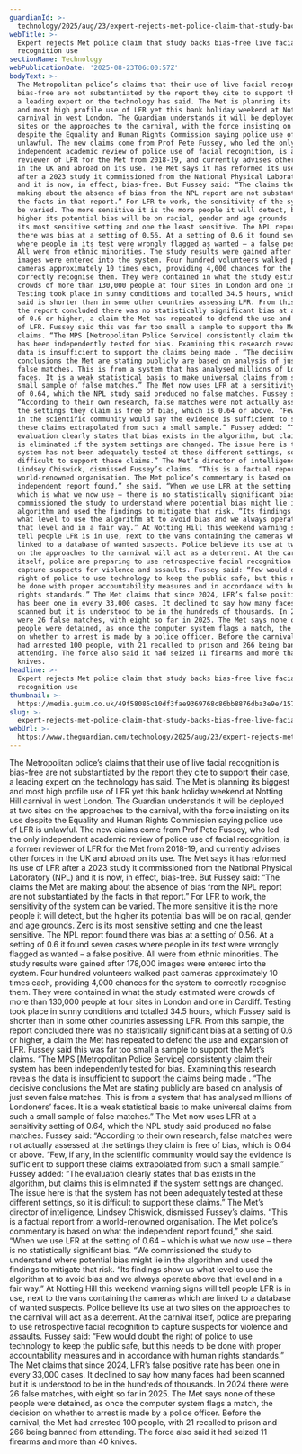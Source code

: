 ```yaml
---
guardianId: >-
  technology/2025/aug/23/expert-rejects-met-police-claim-that-study-backs-bias-free-live-facial-recognition-use
webTitle: >-
  Expert rejects Met police claim that study backs bias-free live facial
  recognition use
sectionName: Technology
webPublicationDate: '2025-08-23T06:00:57Z'
bodyText: >-
  The Metropolitan police’s claims that their use of live facial recognition is
  bias-free are not substantiated by the report they cite to support their case,
  a leading expert on the technology has said. The Met is planning its biggest
  and most high profile use of LFR yet this bank holiday weekend at Notting Hill
  carnival in west London. The Guardian understands it will be deployed at two
  sites on the approaches to the carnival, with the force insisting on its use
  despite the Equality and Human Rights Commission saying police use of LFR is
  unlawful. The new claims come from Prof Pete Fussey, who led the only
  independent academic review of police use of facial recognition, is a former
  reviewer of LFR for the Met from 2018-19, and currently advises other forces
  in the UK and abroad on its use. The Met says it has reformed its use of LFR
  after a 2023 study it commissioned from the National Physical Laboratory (NPL)
  and it is now, in effect, bias-free. But Fussey said: “The claims the Met are
  making about the absence of bias from the NPL report are not substantiated by
  the facts in that report.” For LFR to work, the sensitivity of the system can
  be varied. The more sensitive it is the more people it will detect, but the
  higher its potential bias will be on racial, gender and age grounds. Zero is
  its most sensitive setting and one the least sensitive. The NPL report found
  there was bias at a setting of 0.56. At a setting of 0.6 it found seven cases
  where people in its test were wrongly flagged as wanted – a false positive.
  All were from ethnic minorities. The study results were gained after 178,000
  images were entered into the system. Four hundred volunteers walked past
  cameras approximately 10 times each, providing 4,000 chances for the system to
  correctly recognise them. They were contained in what the study estimated were
  crowds of more than 130,000 people at four sites in London and one in Cardiff.
  Testing took place in sunny conditions and totalled 34.5 hours, which Fussey
  said is shorter than in some other countries assessing LFR. From this sample,
  the report concluded there was no statistically significant bias at a setting
  of 0.6 or higher, a claim the Met has repeated to defend the use and expansion
  of LFR. Fussey said this was far too small a sample to support the Met’s
  claims. “The MPS [Metropolitan Police Service] consistently claim their system
  has been independently tested for bias. Examining this research reveals the
  data is insufficient to support the claims being made . “The decisive
  conclusions the Met are stating publicly are based on analysis of just seven
  false matches. This is from a system that has analysed millions of Londoners’
  faces. It is a weak statistical basis to make universal claims from such a
  small sample of false matches.” The Met now uses LFR at a sensitivity setting
  of 0.64, which the NPL study said produced no false matches. Fussey said:
  “According to their own research, false matches were not actually assessed at
  the settings they claim is free of bias, which is 0.64 or above. “Few, if any,
  in the scientific community would say the evidence is sufficient to support
  these claims extrapolated from such a small sample.” Fussey added: “The
  evaluation clearly states that bias exists in the algorithm, but claims this
  is eliminated if the system settings are changed. The issue here is that the
  system has not been adequately tested at these different settings, so it is
  difficult to support these claims.” The Met’s director of intelligence,
  Lindsey Chiswick, dismissed Fussey’s claims. “This is a factual report from a
  world-renowned organisation. The Met police’s commentary is based on what the
  independent report found,” she said. “When we use LFR at the setting of 0.64 –
  which is what we now use – there is no statistically significant bias. “We
  commissioned the study to understand where potential bias might lie in the
  algorithm and used the findings to mitigate that risk. “Its findings show us
  what level to use the algorithm at to avoid bias and we always operate above
  that level and in a fair way.” At Notting Hill this weekend warning signs will
  tell people LFR is in use, next to the vans containing the cameras which are
  linked to a database of wanted suspects. Police believe its use at two sites
  on the approaches to the carnival will act as a deterrent. At the carnival
  itself, police are preparing to use retrospective facial recognition to
  capture suspects for violence and assaults. Fussey said: “Few would doubt the
  right of police to use technology to keep the public safe, but this needs to
  be done with proper accountability measures and in accordance with human
  rights standards.” The Met claims that since 2024, LFR’s false positive rate
  has been one in every 33,000 cases. It declined to say how many faces had been
  scanned but it is understood to be in the hundreds of thousands. In 2024 there
  were 26 false matches, with eight so far in 2025. The Met says none of these
  people were detained, as once the computer system flags a match, the decision
  on whether to arrest is made by a police officer. Before the carnival, the Met
  had arrested 100 people, with 21 recalled to prison and 266 being banned from
  attending. The force also said it had seized 11 firearms and more than 40
  knives.
headline: >-
  Expert rejects Met police claim that study backs bias-free live facial
  recognition use
thumbnail: >-
  https://media.guim.co.uk/49f58085c10df3fae9369768c86bb8876dba3e9e/1576_0_3415_2734/500.jpg
slug: >-
  expert-rejects-met-police-claim-that-study-backs-bias-free-live-facial-recognition-use
webUrl: >-
  https://www.theguardian.com/technology/2025/aug/23/expert-rejects-met-police-claim-that-study-backs-bias-free-live-facial-recognition-use
---
```

The Metropolitan police’s claims that their use of live facial recognition is bias-free are not substantiated by the report they cite to support their case, a leading expert on the technology has said. The Met is planning its biggest and most high profile use of LFR yet this bank holiday weekend at Notting Hill carnival in west London. The Guardian understands it will be deployed at two sites on the approaches to the carnival, with the force insisting on its use despite the Equality and Human Rights Commission saying police use of LFR is unlawful. The new claims come from Prof Pete Fussey, who led the only independent academic review of police use of facial recognition, is a former reviewer of LFR for the Met from 2018-19, and currently advises other forces in the UK and abroad on its use. The Met says it has reformed its use of LFR after a 2023 study it commissioned from the National Physical Laboratory (NPL) and it is now, in effect, bias-free. But Fussey said: “The claims the Met are making about the absence of bias from the NPL report are not substantiated by the facts in that report.” For LFR to work, the sensitivity of the system can be varied. The more sensitive it is the more people it will detect, but the higher its potential bias will be on racial, gender and age grounds. Zero is its most sensitive setting and one the least sensitive. The NPL report found there was bias at a setting of 0.56. At a setting of 0.6 it found seven cases where people in its test were wrongly flagged as wanted – a false positive. All were from ethnic minorities. The study results were gained after 178,000 images were entered into the system. Four hundred volunteers walked past cameras approximately 10 times each, providing 4,000 chances for the system to correctly recognise them. They were contained in what the study estimated were crowds of more than 130,000 people at four sites in London and one in Cardiff. Testing took place in sunny conditions and totalled 34.5 hours, which Fussey said is shorter than in some other countries assessing LFR. From this sample, the report concluded there was no statistically significant bias at a setting of 0.6 or higher, a claim the Met has repeated to defend the use and expansion of LFR. Fussey said this was far too small a sample to support the Met’s claims. “The MPS [Metropolitan Police Service] consistently claim their system has been independently tested for bias. Examining this research reveals the data is insufficient to support the claims being made . “The decisive conclusions the Met are stating publicly are based on analysis of just seven false matches. This is from a system that has analysed millions of Londoners’ faces. It is a weak statistical basis to make universal claims from such a small sample of false matches.” The Met now uses LFR at a sensitivity setting of 0.64, which the NPL study said produced no false matches. Fussey said: “According to their own research, false matches were not actually assessed at the settings they claim is free of bias, which is 0.64 or above. “Few, if any, in the scientific community would say the evidence is sufficient to support these claims extrapolated from such a small sample.” Fussey added: “The evaluation clearly states that bias exists in the algorithm, but claims this is eliminated if the system settings are changed. The issue here is that the system has not been adequately tested at these different settings, so it is difficult to support these claims.” The Met’s director of intelligence, Lindsey Chiswick, dismissed Fussey’s claims. “This is a factual report from a world-renowned organisation. The Met police’s commentary is based on what the independent report found,” she said. “When we use LFR at the setting of 0.64 – which is what we now use – there is no statistically significant bias. “We commissioned the study to understand where potential bias might lie in the algorithm and used the findings to mitigate that risk. “Its findings show us what level to use the algorithm at to avoid bias and we always operate above that level and in a fair way.” At Notting Hill this weekend warning signs will tell people LFR is in use, next to the vans containing the cameras which are linked to a database of wanted suspects. Police believe its use at two sites on the approaches to the carnival will act as a deterrent. At the carnival itself, police are preparing to use retrospective facial recognition to capture suspects for violence and assaults. Fussey said: “Few would doubt the right of police to use technology to keep the public safe, but this needs to be done with proper accountability measures and in accordance with human rights standards.” The Met claims that since 2024, LFR’s false positive rate has been one in every 33,000 cases. It declined to say how many faces had been scanned but it is understood to be in the hundreds of thousands. In 2024 there were 26 false matches, with eight so far in 2025. The Met says none of these people were detained, as once the computer system flags a match, the decision on whether to arrest is made by a police officer. Before the carnival, the Met had arrested 100 people, with 21 recalled to prison and 266 being banned from attending. The force also said it had seized 11 firearms and more than 40 knives.

